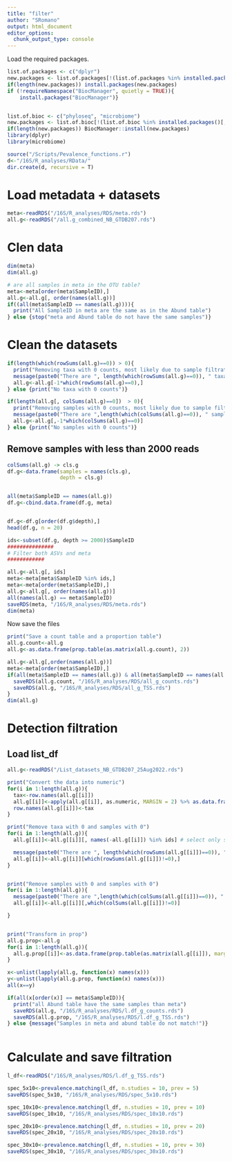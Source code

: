 ```yaml
---
title: "filter"
author: "SRomano"
output: html_document
editor_options: 
  chunk_output_type: console
---
```


Load the required packages.

```r
list.of.packages <- c("dplyr")
new.packages <- list.of.packages[!(list.of.packages %in% installed.packages()[,"Package"])]
if(length(new.packages)) install.packages(new.packages)
if (!requireNamespace("BiocManager", quietly = TRUE)){
    install.packages("BiocManager")}


list.of.bioc <- c("phyloseq", "microbiome")
new.packages <- list.of.bioc[!(list.of.bioc %in% installed.packages()[,"Package"])]
if(length(new.packages)) BiocManager::install(new.packages)
library(dplyr)
library(microbiome)

source("/Scripts/Pevalence_functions.r")
d<-"/16S/R_analyses/RData/"
dir.create(d, recursive = T)

```

# Load metadata + datasets
```r
meta<-readRDS("/16S/R_analyses/RDS/meta.rds")
all.g<-readRDS("/all.g_combined_NB_GTDB207.rds")
```
# Clen data
```r
dim(meta)
dim(all.g)

# are all samples in meta in the OTU table?
meta<-meta[order(meta$SampleID),]
all.g<-all.g[, order(names(all.g))]
if((all(meta$SampleID == names(all.g)))){
  print("All SampleID in meta are the same as in the Abund table")
} else {stop("meta and Abund table do not have the same samples")}

```
# Clean the datasets

```r
if(length(which(rowSums(all.g)==0)) > 0){
  print("Removing taxa with 0 counts, most likely due to sample filtration")
  message(paste0("There are ", length(which(rowSums(all.g)==0)), " taxa with 0 counts. removed!"))
  all.g<-all.g[-1*which(rowSums(all.g)==0),]
} else {print("No taxa with 0 counts")}

if(length(all.g[, colSums(all.g)==0])  > 0){
  print("Removing samples with 0 counts, most likely due to sample filtration")
  message(paste0("There are ",length(which(colSums(all.g)==0)), " samples with 0 counts. removed!"))
  all.g<-all.g[,-1*which(colSums(all.g)==0)]
} else {print("No samples with 0 counts")}

```

## Remove samples with less than 2000 reads
```r
colSums(all.g) -> cls.g
df.g<-data.frame(samples = names(cls.g),
                 depth = cls.g)


all(meta$SampleID == names(all.g))
df.g<-cbind.data.frame(df.g, meta)


df.g<-df.g[order(df.g$depth),]
head(df.g, n = 20)

ids<-subset(df.g, depth >= 2000)$SampleID
###############
# Filter both ASVs and meta
############

all.g<-all.g[, ids]
meta<-meta[meta$SampleID %in% ids,]
meta<-meta[order(meta$SampleID),]
all.g<-all.g[, order(names(all.g))]
all(names(all.g) == meta$SampleID)
saveRDS(meta, "/16S/R_analyses/RDS/meta.rds")
dim(meta)
```

Now save the files
```r
print("Save a count table and a proportion table")
all.g.count<-all.g
all.g<-as.data.frame(prop.table(as.matrix(all.g.count), 2))

all.g<-all.g[,order(names(all.g))]
meta<-meta[order(meta$SampleID),]
if(all(meta$SampleID == names(all.g)) & all(meta$SampleID == names(all.g.count))){
  saveRDS(all.g.count, "/16S/R_analyses/RDS/all_g_counts.rds")
  saveRDS(all.g, "/16S/R_analyses/RDS/all_g_TSS.rds")
}
dim(all.g)

```

# Detection filtration
## Load list_df
```r
all.g<-readRDS("/List_datasets_NB_GTDB207_25Aug2022.rds")

print("Convert the data into numeric")
for(i in 1:length(all.g)){
  tax<-row.names(all.g[[i]])
  all.g[[i]]<-apply(all.g[[i]], as.numeric, MARGIN = 2) %>% as.data.frame()
  row.names(all.g[[i]])<-tax
}

print("Remove taxa with 0 and samples with 0")
for(i in 1:length(all.g)){
  all.g[[i]]<-all.g[[i]][, names(-all.g[[i]]) %in% ids] # select only samples with 2000 reads

  message(paste0("There are ", length(which(rowSums(all.g[[i]])==0)), " taxa with 0 counts. removed!"))
  all.g[[i]]<-all.g[[i]][which(rowSums(all.g[[i]])!=0),]
}


print("Remove samples with 0 and samples with 0")
for(i in 1:length(all.g)){
  message(paste0("There are ",length(which(colSums(all.g[[i]])==0)), " samples with 0 counts. removed!"))
  all.g[[i]]<-all.g[[i]][,which(colSums(all.g[[i]])!=0)]

}


print("Transform in prop")
all.g.prop<-all.g
for(i in 1:length(all.g)){
  all.g.prop[[i]]<-as.data.frame(prop.table(as.matrix(all.g[[i]]), margin = 2))
}

x<-unlist(lapply(all.g, function(x) names(x)))
y<-unlist(lapply(all.g.prop, function(x) names(x)))
all(x==y)

if(all(x[order(x)] == meta$SampleID)){
  print("all Abund table have the same samples than meta")
  saveRDS(all.g, "/16S/R_analyses/RDS/l.df_g_counts.rds")
  saveRDS(all.g.prop, "/16S/R_analyses/RDS/l.df_g_TSS.rds")
} else {message("Samples in meta and abund table do not match!")}



```

# Calculate and save filtration
```r
l_df<-readRDS("/16S/R_analyses/RDS/l.df_g_TSS.rds")

spec_5x10<-prevalence.matching(l_df, n.studies = 10, prev = 5) 
saveRDS(spec_5x10, "/16S/R_analyses/RDS/spec_5x10.rds")

spec_10x10<-prevalence.matching(l_df, n.studies = 10, prev = 10)
saveRDS(spec_10x10, "/16S/R_analyses/RDS/spec_10x10.rds")

spec_20x10<-prevalence.matching(l_df, n.studies = 10, prev = 20)
saveRDS(spec_20x10, "/16S/R_analyses/RDS/spec_20x10.rds")

spec_30x10<-prevalence.matching(l_df, n.studies = 10, prev = 30)
saveRDS(spec_30x10, "/16S/R_analyses/RDS/spec_30x10.rds")
```
